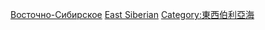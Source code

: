[[Category:俄羅斯海峽|Восточно-Сибирское]]
[[Category:北冰洋海峽|East Siberian]]
[[Category:東西伯利亞海|Category:東西伯利亞海]]